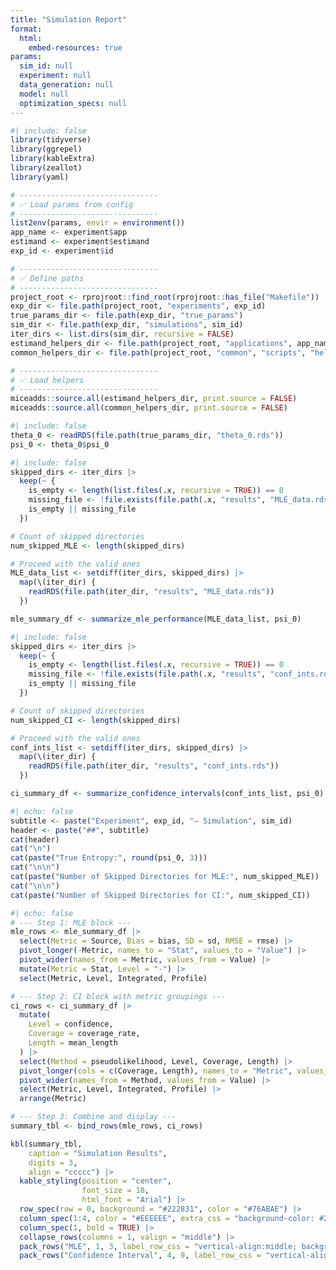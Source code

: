 ```yaml
---
title: "Simulation Report"
format: 
  html:
    embed-resources: true
params:
  sim_id: null
  experiment: null
  data_generation: null
  model: null
  optimization_specs: null
---
```


```r
#| include: false
library(tidyverse)
library(ggrepel)
library(kableExtra)
library(zeallot)
library(yaml)

# -------------------------------
# ✅ Load params from config
# -------------------------------
list2env(params, envir = environment())
app_name <- experiment$app
estimand <- experiment$estimand
exp_id <- experiment$id

# -------------------------------
# ✅ Define paths
# -------------------------------
project_root <- rprojroot::find_root(rprojroot::has_file("Makefile"))
exp_dir <- file.path(project_root, "experiments", exp_id)
true_params_dir <- file.path(exp_dir, "true_params")
sim_dir <- file.path(exp_dir, "simulations", sim_id)
iter_dirs <- list.dirs(sim_dir, recursive = FALSE)
estimand_helpers_dir <- file.path(project_root, "applications", app_name, estimand, "scripts", "helpers")
common_helpers_dir <- file.path(project_root, "common", "scripts", "helpers")

# -------------------------------
# ✅ Load helpers
# -------------------------------
miceadds::source.all(estimand_helpers_dir, print.source = FALSE)
miceadds::source.all(common_helpers_dir, print.source = FALSE)
```

```r
#| include: false
theta_0 <- readRDS(file.path(true_params_dir, "theta_0.rds"))
psi_0 <- theta_0$psi_0
```

```r
#| include: false
skipped_dirs <- iter_dirs |>
  keep(~ {
    is_empty <- length(list.files(.x, recursive = TRUE)) == 0
    missing_file <- !file.exists(file.path(.x, "results", "MLE_data.rds"))
    is_empty || missing_file
  })

# Count of skipped directories
num_skipped_MLE <- length(skipped_dirs)

# Proceed with the valid ones
MLE_data_list <- setdiff(iter_dirs, skipped_dirs) |>
  map(\(iter_dir) {
    readRDS(file.path(iter_dir, "results", "MLE_data.rds"))
  })

mle_summary_df <- summarize_mle_performance(MLE_data_list, psi_0)
```

```r
#| include: false
skipped_dirs <- iter_dirs |>
  keep(~ {
    is_empty <- length(list.files(.x, recursive = TRUE)) == 0
    missing_file <- !file.exists(file.path(.x, "results", "conf_ints.rds"))
    is_empty || missing_file
  })

# Count of skipped directories
num_skipped_CI <- length(skipped_dirs)

# Proceed with the valid ones
conf_ints_list <- setdiff(iter_dirs, skipped_dirs) |>
  map(\(iter_dir) {
    readRDS(file.path(iter_dir, "results", "conf_ints.rds"))
  })

ci_summary_df <- summarize_confidence_intervals(conf_ints_list, psi_0)
```

```r
#| echo: false
subtitle <- paste("Experiment", exp_id, "— Simulation", sim_id)
header <- paste("##", subtitle)
cat(header)
cat("\n")
cat(paste("True Entropy:", round(psi_0, 3)))
cat("\n\n")
cat(paste("Number of Skipped Directories for MLE:", num_skipped_MLE))
cat("\n\n")
cat(paste("Number of Skipped Directories for CI:", num_skipped_CI))
```

```r
#| echo: false
# --- Step 1: MLE block ---
mle_rows <- mle_summary_df |>
  select(Metric = Source, Bias = bias, SD = sd, RMSE = rmse) |>
  pivot_longer(-Metric, names_to = "Stat", values_to = "Value") |>
  pivot_wider(names_from = Metric, values_from = Value) |>
  mutate(Metric = Stat, Level = "-") |>
  select(Metric, Level, Integrated, Profile)

# --- Step 2: CI block with metric groupings ---
ci_rows <- ci_summary_df |>
  mutate(
    Level = confidence,
    Coverage = coverage_rate,
    Length = mean_length
  ) |>
  select(Method = pseudolikelihood, Level, Coverage, Length) |>
  pivot_longer(cols = c(Coverage, Length), names_to = "Metric", values_to = "Value") |>
  pivot_wider(names_from = Method, values_from = Value) |>
  select(Metric, Level, Integrated, Profile) |> 
  arrange(Metric)

# --- Step 3: Combine and display ---
summary_tbl <- bind_rows(mle_rows, ci_rows) 

kbl(summary_tbl, 
    caption = "Simulation Results",
    digits = 3, 
    align = "ccccc") |>
  kable_styling(position = "center",
                font_size = 18,
                html_font = "Arial") |> 
  row_spec(row = 0, background = "#222831", color = "#76ABAE") |> 
  column_spec(1:4, color = "#EEEEEE", extra_css = "background-color: #222831; vertical-align:middle;") |> 
  column_spec(1, bold = TRUE) |> 
  collapse_rows(columns = 1, valign = "middle") |> 
  pack_rows("MLE", 1, 3, label_row_css = "vertical-align:middle; background-color: #31363F; color: #76ABAE;", indent = FALSE) |>
  pack_rows("Confidence Interval", 4, 9, label_row_css = "vertical-align:middle; background-color: #31363F; color: #76ABAE;", indent = FALSE)
```








